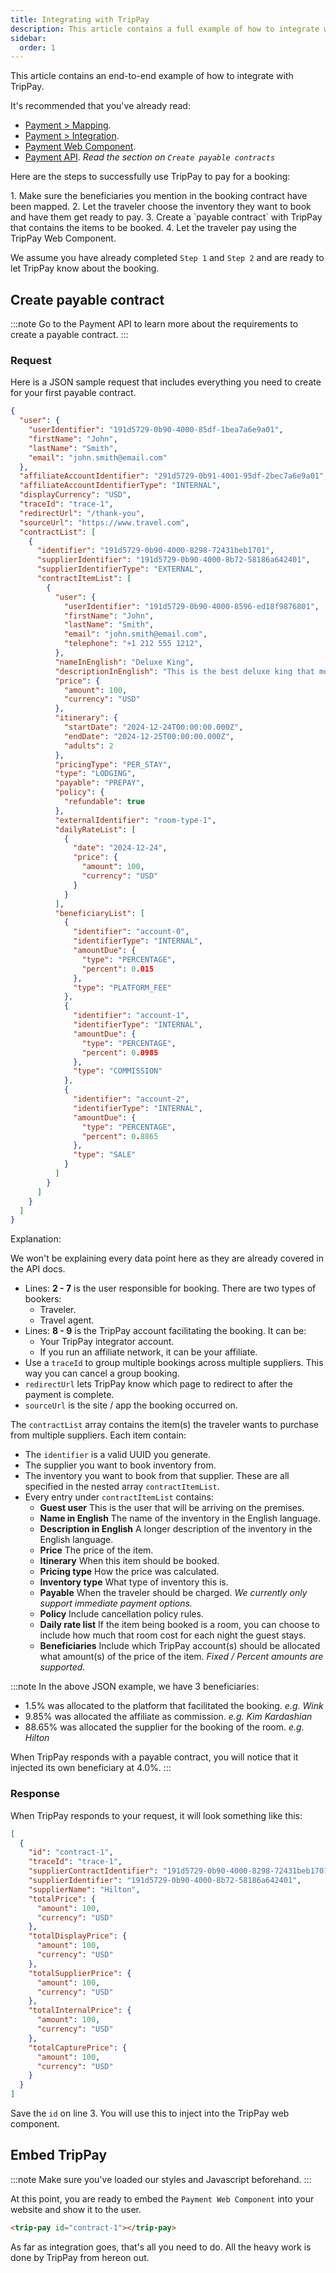 ```yaml
---
title: Integrating with TripPay
description: This article contains a full example of how to integrate with and let TripPay handle the payment for you.
sidebar:
  order: 1
---
```



This article contains an end-to-end example of how to integrate with TripPay.

It's recommended that you've already read:

- [Payment > Mapping](/payment/mapping).
- [Payment > Integration](/payment/integration).
- [Payment Web Component](/developers/web-components/#payment).
- [Payment API](/developers/apis/#payment-api). *Read the section on `Create payable contracts`*

Here are the steps to successfully use TripPay to pay for a booking:

<Steps>
1. Make sure the beneficiaries you mention in the booking contract have been mapped.
2. Let the traveler choose the inventory they want to book and have them get ready to pay.
3. Create a `payable contract` with TripPay that contains the items to be booked.
4. Let the traveler pay using the TripPay Web Component.
</Steps>

We assume you have already completed `Step 1` and `Step 2` and are ready to let TripPay know about the booking.

## Create payable contract

:::note
Go to the Payment API to learn more about the requirements to create a payable contract.
:::

### Request
Here is a JSON sample request that includes everything you need to create for your first payable contract.

```json {3-6, 8-9}
{
  "user": {
    "userIdentifier": "191d5729-0b90-4000-85df-1bea7a6e9a01",
    "firstName": "John",
    "lastName": "Smith",
    "email": "john.smith@email.com"
  },
  "affiliateAccountIdentifier": "291d5729-0b91-4001-95df-2bec7a6e9a01",
  "affiliateAccountIdentifierType": "INTERNAL",
  "displayCurrency": "USD",
  "traceId": "trace-1",
  "redirectUrl": "/thank-you",
  "sourceUrl": "https://www.travel.com",
  "contractList": [
    {
      "identifier": "191d5729-0b90-4000-8298-72431beb1701",
      "supplierIdentifier": "191d5729-0b90-4000-8b72-58186a642401",
      "supplierIdentifierType": "EXTERNAL",
      "contractItemList": [
        {
          "user": {
            "userIdentifier": "191d5729-0b90-4000-8596-ed18f9876801",
            "firstName": "John",
            "lastName": "Smith",
            "email": "john.smith@email.com",
            "telephone": "+1 212 555 1212",
          },
          "nameInEnglish": "Deluxe King",
          "descriptionInEnglish": "This is the best deluxe king that money can buy.",
          "price": {
            "amount": 100,
            "currency": "USD"
          },
          "itinerary": {
            "startDate": "2024-12-24T00:00:00.000Z",
            "endDate": "2024-12-25T00:00:00.000Z",
            "adults": 2
          },
          "pricingType": "PER_STAY",
          "type": "LODGING",
          "payable": "PREPAY",
          "policy": {
            "refundable": true
          },
          "externalIdentifier": "room-type-1",
          "dailyRateList": [
            {
              "date": "2024-12-24",
              "price": {
                "amount": 100,
                "currency": "USD"
              }
            }
          ],
          "beneficiaryList": [
            {
              "identifier": "account-0",
              "identifierType": "INTERNAL",
              "amountDue": {
                "type": "PERCENTAGE",
                "percent": 0.015
              },
              "type": "PLATFORM_FEE"
            },
            {
              "identifier": "account-1",
              "identifierType": "INTERNAL",
              "amountDue": {
                "type": "PERCENTAGE",
                "percent": 0.0985
              },
              "type": "COMMISSION"
            },
            {
              "identifier": "account-2",
              "identifierType": "INTERNAL",
              "amountDue": {
                "type": "PERCENTAGE",
                "percent": 0.8865
              },
              "type": "SALE"
            }
          ]
        }
      ]
    }
  ]
}
```

Explanation:

We won't be explaining every data point here as they are already covered in the API docs. 

- Lines: **2 - 7** is the user responsible for booking. There are two types of bookers:
    - Traveler.
    - Travel agent.
- Lines: **8 - 9** is the TripPay account facilitating the booking. It can be:
    - Your TripPay integrator account.
    - If you run an affiliate network, it can be your affiliate.
- Use a `traceId` to group multiple bookings across multiple suppliers. This way you can cancel a group booking.
- `redirectUrl` lets TripPay know which page to redirect to after the payment is complete.
- `sourceUrl` is the site / app the booking occurred on.

The `contractList` array contains the item(s) the traveler wants to purchase from multiple suppliers. Each item contain:

- The `identifier` is a valid UUID you generate.
- The supplier you want to book inventory from.
- The inventory you want to book from that supplier. These are all specified in the nested array `contractItemList`.
- Every entry under `contractItemList` contains:
    - **Guest user** This is the user that will be arriving on the premises.
    - **Name in English** The name of the inventory in the English language.
    - **Description in English** A longer description of the inventory in the English language.
    - **Price** The price of the item.
    - **Itinerary** When this item should be booked.
    - **Pricing type** How the price was calculated.
    - **Inventory type** What type of inventory this is.
    - **Payable** When the traveler should be charged. *We currently only support immediate payment options.*
    - **Policy** Include cancellation policy rules.
    - **Daily rate list** If the item being booked is a room, you can choose to include how much that room cost for each night the guest stays.
    - **Beneficiaries** Include which TripPay account(s) should be allocated what amount(s) of the price of the item. *Fixed / Percent amounts are supported.*

:::note
In the above JSON example, we have 3 beneficiaries:

- 1.5% was allocated to the platform that facilitated the booking. *e.g. Wink*
- 9.85% was allocated the affiliate as commission. *e.g. Kim Kardashian*
- 88.65% was allocated the supplier for the booking of the room. *e.g. Hilton*

When TripPay responds with a payable contract, you will notice that it injected its own beneficiary at 4.0%.
:::

### Response

When TripPay responds to your request, it will look something like this:

```json {3}
[
  {
    "id": "contract-1",
    "traceId": "trace-1",
    "supplierContractIdentifier": "191d5729-0b90-4000-8298-72431beb1701",
    "supplierIdentifier": "191d5729-0b90-4000-8b72-58186a642401",
    "supplierName": "Hilton",
    "totalPrice": {
      "amount": 100,
      "currency": "USD"
    },
    "totalDisplayPrice": {
      "amount": 100,
      "currency": "USD"
    },
    "totalSupplierPrice": {
      "amount": 100,
      "currency": "USD"
    },
    "totalInternalPrice": {
      "amount": 100,
      "currency": "USD"
    },
    "totalCapturePrice": {
      "amount": 100,
      "currency": "USD"
    }
  }
]
```

Save the `id` on line 3. You will use this to inject into the TripPay web component.

## Embed TripPay

:::note
Make sure you've loaded our styles and Javascript beforehand.
:::

At this point, you are ready to embed the `Payment Web Component` into your website and show it to the user.

```html
<trip-pay id="contract-1"></trip-pay>
```

As far as integration goes, that's all you need to do. All the heavy work is done by TripPay from hereon out.